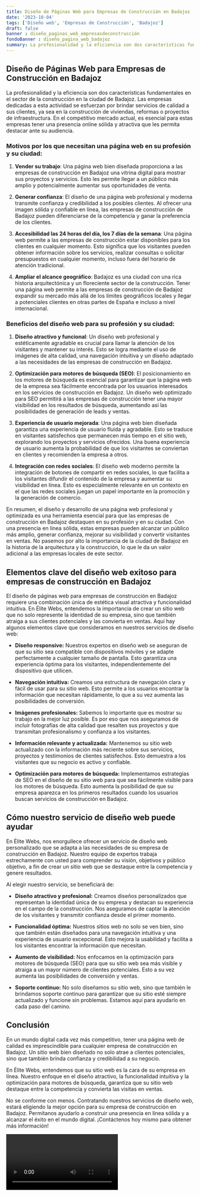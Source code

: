 ```yaml
---
title: Diseño de Páginas Web para Empresas de Construcción en Badajoz
date: '2023-10-04'
tags: ['Diseño web', 'Empresas de Construcción', 'Badajoz']
draft: false
banner : diseño_paginas_web_empresasdeconstrucción
fondoBanner : diseño_pagina_web_badajoz
summary: La profesionalidad y la eficiencia son dos características fundamentales en el sector de la construcción en la ciudad de Badajoz. Las empresas dedicadas a esta actividad se esfuerzan por brindar servicios de calidad a sus clientes, ya sea en la construcción de viviendas, reformas o proyectos de infraestructura. En el competitivo mercado actual, es esencial para estas empresas tener una presencia online sólida y atractiva que les permita destacar ante su audiencia.
---
```


## Diseño de Páginas Web para Empresas de Construcción en Badajoz

La profesionalidad y la eficiencia son dos características fundamentales en el sector de la construcción en la ciudad de Badajoz. Las empresas dedicadas a esta actividad se esfuerzan por brindar servicios de calidad a sus clientes, ya sea en la construcción de viviendas, reformas o proyectos de infraestructura. En el competitivo mercado actual, es esencial para estas empresas tener una presencia online sólida y atractiva que les permita destacar ante su audiencia.

### Motivos por los que necesitan una página web en su profesión y su ciudad:

1. **Vender su trabajo**: Una página web bien diseñada proporciona a las empresas de construcción en Badajoz una vitrina digital para mostrar sus proyectos y servicios. Esto les permite llegar a un público más amplio y potencialmente aumentar sus oportunidades de venta.

2. **Generar confianza**: El diseño de una página web profesional y moderna transmite confianza y credibilidad a los posibles clientes. Al ofrecer una imagen sólida y confiable en línea, las empresas de construcción de Badajoz pueden diferenciarse de la competencia y ganar la preferencia de los clientes.

3. **Accesibilidad las 24 horas del día, los 7 días de la semana**: Una página web permite a las empresas de construcción estar disponibles para los clientes en cualquier momento. Esto significa que los visitantes pueden obtener información sobre los servicios, realizar consultas o solicitar presupuestos en cualquier momento, incluso fuera del horario de atención tradicional.

4. **Ampliar el alcance geográfico**: Badajoz es una ciudad con una rica historia arquitectónica y un floreciente sector de la construcción. Tener una página web permite a las empresas de construcción de Badajoz expandir su mercado más allá de los límites geográficos locales y llegar a potenciales clientes en otras partes de España e incluso a nivel internacional.

### Beneficios del diseño web para su profesión y su ciudad:

1. **Diseño atractivo y funcional**: Un diseño web profesional y estéticamente agradable es crucial para llamar la atención de los visitantes y mantener su interés. Esto se logra mediante el uso de imágenes de alta calidad, una navegación intuitiva y un diseño adaptado a las necesidades de las empresas de construcción en Badajoz.

2. **Optimización para motores de búsqueda (SEO)**: El posicionamiento en los motores de búsqueda es esencial para garantizar que la página web de la empresa sea fácilmente encontrada por los usuarios interesados en los servicios de construcción en Badajoz. Un diseño web optimizado para SEO permitirá a las empresas de construcción tener una mayor visibilidad en los resultados de búsqueda, aumentando así las posibilidades de generación de leads y ventas.

3. **Experiencia de usuario mejorada**: Una página web bien diseñada garantiza una experiencia de usuario fluida y agradable. Esto se traduce en visitantes satisfechos que permanecen más tiempo en el sitio web, explorando los proyectos y servicios ofrecidos. Una buena experiencia de usuario aumenta la probabilidad de que los visitantes se conviertan en clientes y recomienden la empresa a otros.

4. **Integración con redes sociales**: El diseño web moderno permite la integración de botones de compartir en redes sociales, lo que facilita a los visitantes difundir el contenido de la empresa y aumentar su visibilidad en línea. Esto es especialmente relevante en un contexto en el que las redes sociales juegan un papel importante en la promoción y la generación de comercio.

En resumen, el diseño y desarrollo de una página web profesional y optimizada es una herramienta esencial para que las empresas de construcción en Badajoz destaquen en su profesión y en su ciudad. Con una presencia en línea sólida, estas empresas pueden alcanzar un público más amplio, generar confianza, mejorar su visibilidad y convertir visitantes en ventas. No pasemos por alto la importancia de la ciudad de Badajoz en la historia de la arquitectura y la construcción, lo que le da un valor adicional a las empresas locales de este sector.

<GifSeo />

<Cta />

## Elementos clave del diseño web exitoso para empresas de construcción en Badajoz

El diseño de páginas web para empresas de construcción en Badajoz requiere una combinación única de estética visual atractiva y funcionalidad intuitiva. En Élite Webs, entendemos la importancia de crear un sitio web que no solo represente la identidad de su empresa, sino que también atraiga a sus clientes potenciales y las convierta en ventas. Aquí hay algunos elementos clave que consideramos en nuestros servicios de diseño web:

- **Diseño responsive:** Nuestros expertos en diseño web se aseguran de que su sitio sea compatible con dispositivos móviles y se adapte perfectamente a cualquier tamaño de pantalla. Esto garantiza una experiencia óptima para los visitantes, independientemente del dispositivo que utilicen.

- **Navegación intuitiva:** Creamos una estructura de navegación clara y fácil de usar para su sitio web. Esto permite a los usuarios encontrar la información que necesitan rápidamente, lo que a su vez aumenta las posibilidades de conversión.

- **Imágenes profesionales:** Sabemos lo importante que es mostrar su trabajo en la mejor luz posible. Es por eso que nos aseguramos de incluir fotografías de alta calidad que resalten sus proyectos y que transmitan profesionalismo y confianza a los visitantes.

- **Información relevante y actualizada:** Mantenemos su sitio web actualizado con la información más reciente sobre sus servicios, proyectos y testimonios de clientes satisfechos. Esto demuestra a los visitantes que su negocio es activo y confiable.

- **Optimización para motores de búsqueda:** Implementamos estrategias de SEO en el diseño de su sitio web para que sea fácilmente visible para los motores de búsqueda. Esto aumenta la posibilidad de que su empresa aparezca en los primeros resultados cuando los usuarios buscan servicios de construcción en Badajoz.

## Cómo nuestro servicio de diseño web puede ayudar

En Élite Webs, nos enorgullece ofrecer un servicio de diseño web personalizado que se adapta a las necesidades de su empresa de construcción en Badajoz. Nuestro equipo de expertos trabaja estrechamente con usted para comprender su visión, objetivos y público objetivo, a fin de crear un sitio web que se destaque entre la competencia y genere resultados.

Al elegir nuestro servicio, se beneficiará de:

- **Diseño atractivo y profesional:** Creamos diseños personalizados que representan la identidad única de su empresa y destacan su experiencia en el campo de la construcción. Nos aseguramos de captar la atención de los visitantes y transmitir confianza desde el primer momento.

- **Funcionalidad óptima:** Nuestros sitios web no solo se ven bien, sino que también están diseñados para una navegación intuitiva y una experiencia de usuario excepcional. Esto mejora la usabilidad y facilita a los visitantes encontrar la información que necesitan.

- **Aumento de visibilidad:** Nos enfocamos en la optimización para motores de búsqueda (SEO) para que su sitio web sea más visible y atraiga a un mayor número de clientes potenciales. Esto a su vez aumenta las posibilidades de conversión y ventas.

- **Soporte continuo:** No solo diseñamos su sitio web, sino que también le brindamos soporte continuo para garantizar que su sitio esté siempre actualizado y funcione sin problemas. Estamos aquí para ayudarlo en cada paso del camino.

## Conclusión

En un mundo digital cada vez más competitivo, tener una página web de calidad es imprescindible para cualquier empresa de construcción en Badajoz. Un sitio web bien diseñado no solo atrae a clientes potenciales, sino que también brinda confianza y credibilidad a su negocio.

En Élite Webs, entendemos que su sitio web es la cara de su empresa en línea. Nuestro enfoque en el diseño atractivo, la funcionalidad intuitiva y la optimización para motores de búsqueda, garantiza que su sitio web destaque entre la competencia y convierta las visitas en ventas.

No se conforme con menos. Contratando nuestros servicios de diseño web, estará eligiendo la mejor opción para su empresa de construcción en Badajoz. Permítanos ayudarlo a construir una presencia en línea sólida y a alcanzar el éxito en el mundo digital. ¡Contáctenos hoy mismo para obtener más información!

<Video />

<CtaBot job='Empresas de Construcción' city='Badajoz'/>

<Gmaps query='Badajoz+españa+maps' />